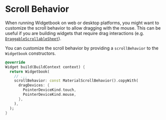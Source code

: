 # Scroll Behavior

When running Widgetbook on web or desktop platforms, you might want to customize the scroll behavior to allow dragging with the mouse. This can be useful if you are building widgets that require drag interactions (e.g. [`DraggableScrollableSheet`](https://api.flutter.dev/flutter/material/DraggableScrollableSheet-class.html)).

You can customize the scroll behavior by providing a `scrollBehavior` to the `Widgetbook` constructors.

```dart
@override
Widget build(BuildContext context) {
  return Widgetbook(
    // ...
    scrollBehavior: const MaterialScrollBehavior().copyWith(
      dragDevices: {
        PointerDeviceKind.touch,
        PointerDeviceKind.mouse,
      },
    ),
  );
}
```
